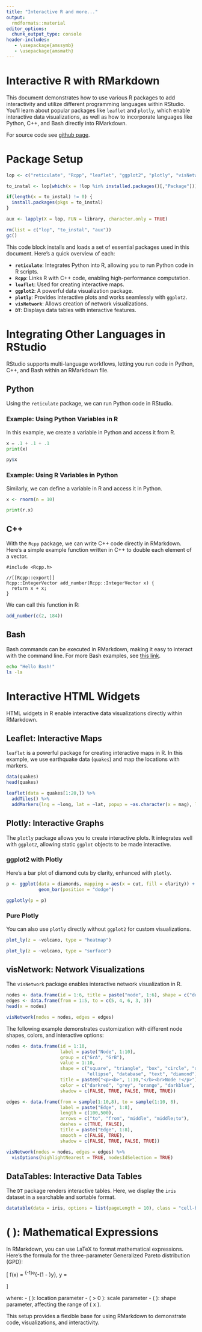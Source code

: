 ---
title: "Interactive R and more..."
output: 
  rmdformats::material
editor_options: 
  chunk_output_type: console
header-includes:
   - \usepackage{amssymb}
   - \usepackage{amsmath}
---

# Interactive R with RMarkdown

This document demonstrates how to use various R packages to add interactivity and utilize different programming languages within RStudio. You'll learn about popular packages like `leaflet` and `plotly`, which enable interactive data visualizations, as well as how to incorporate languages like Python, C++, and Bash directly into RMarkdown.

For source code see [github page](https://github.com/strnda/PED/blob/main/R/04_interactive_R.Rmd).

# Package Setup

```{r, message = FALSE, warning = FALSE, cache = FALSE}
lop <- c("reticulate", "Rcpp", "leaflet", "ggplot2", "plotly", "visNetwork", "DT")

to_instal <- lop[which(x = !lop %in% installed.packages()[,"Package"])]

if(length(x = to_instal) != 0) {
  install.packages(pkgs = to_instal)
}

aux <- lapply(X = lop, FUN = library, character.only = TRUE)

rm(list = c("lop", "to_instal", "aux"))
gc()
```

This code block installs and loads a set of essential packages used in this document. Here’s a quick overview of each:

- **`reticulate`**: Integrates Python into R, allowing you to run Python code in R scripts.
- **`Rcpp`**: Links R with C++ code, enabling high-performance computation.
- **`leaflet`**: Used for creating interactive maps.
- **`ggplot2`**: A powerful data visualization package.
- **`plotly`**: Provides interactive plots and works seamlessly with `ggplot2`.
- **`visNetwork`**: Allows creation of network visualizations.
- **`DT`**: Displays data tables with interactive features.

# Integrating Other Languages in RStudio {.tabset}

RStudio supports multi-language workflows, letting you run code in Python, C++, and Bash within an RMarkdown file.

## Python

Using the `reticulate` package, we can run Python code in RStudio.

### Example: Using Python Variables in R

In this example, we create a variable in Python and access it from R.

```{python}
x = .1 + .1 + .1
print(x)
```

```{r}
py$x
```

### Example: Using R Variables in Python

Similarly, we can define a variable in R and access it in Python.

```{r}
x <- rnorm(n = 10)
```

```{python}
print(r.x)
```

## C++

With the `Rcpp` package, we can write C++ code directly in RMarkdown. Here’s a simple example function written in C++ to double each element of a vector.

```{Rcpp}
#include <Rcpp.h>

//[[Rcpp::export]]
Rcpp::IntegerVector add_number(Rcpp::IntegerVector x) {
  return x + x;
}
```

We can call this function in R:

```{r}
add_number(c(2, 184))
```

## Bash

Bash commands can be executed in RMarkdown, making it easy to interact with the command line. For more Bash examples, see [this link](https://github.com/strnda/tools/blob/master/txt/linux).

```{bash}
echo "Hello Bash!"
ls -la
```

# Interactive HTML Widgets {.tabset}

HTML widgets in R enable interactive data visualizations directly within RMarkdown.

## Leaflet: Interactive Maps

`leaflet` is a powerful package for creating interactive maps in R. In this example, we use earthquake data (`quakes`) and map the locations with markers.

```{r}
data(quakes)
head(quakes)

leaflet(data = quakes[1:20,]) %>%
  addTiles() %>%
  addMarkers(lng = ~long, lat = ~lat, popup = ~as.character(x = mag), label = ~as.character(x = mag))
```

## Plotly: Interactive Graphs {.tabset}

The `plotly` package allows you to create interactive plots. It integrates well with `ggplot2`, allowing static `ggplot` objects to be made interactive.

### ggplot2 with Plotly

Here’s a bar plot of diamond cuts by clarity, enhanced with `plotly`.

```{r}
p <- ggplot(data = diamonds, mapping = aes(x = cut, fill = clarity)) +
            geom_bar(position = "dodge")

ggplotly(p = p)
```

### Pure Plotly

You can also use `plotly` directly without `ggplot2` for custom visualizations.

```{r}
plot_ly(z = ~volcano, type = "heatmap")

plot_ly(z = ~volcano, type = "surface")
```

## visNetwork: Network Visualizations

The `visNetwork` package enables interactive network visualization in R.

```{r}
nodes <- data.frame(id = 1:6, title = paste("node", 1:6), shape = c("dot", "square"), size = 10:15, color = c("blue", "red"))
edges <- data.frame(from = 1:5, to = c(5, 4, 6, 3, 3))
head(x = nodes)

visNetwork(nodes = nodes, edges = edges)
```

The following example demonstrates customization with different node shapes, colors, and interactive options:

```{r}
nodes <- data.frame(id = 1:10, 
                    label = paste("Node", 1:10),
                    group = c("GrA", "GrB"),
                    value = 1:10, 
                    shape = c("square", "triangle", "box", "circle", "dot", "star",
                              "ellipse", "database", "text", "diamond"),
                    title = paste0("<p><b>", 1:10,"</b><br>Node !</p>"), 
                    color = c("darkred", "grey", "orange", "darkblue", "purple"),
                    shadow = c(FALSE, TRUE, FALSE, TRUE, TRUE)) 

edges <- data.frame(from = sample(1:10,8), to = sample(1:10, 8),
                    label = paste("Edge", 1:8), 
                    length = c(100,500), 
                    arrows = c("to", "from", "middle", "middle;to"),
                    dashes = c(TRUE, FALSE),  
                    title = paste("Edge", 1:8), 
                    smooth = c(FALSE, TRUE),  
                    shadow = c(FALSE, TRUE, FALSE, TRUE)) 

visNetwork(nodes = nodes, edges = edges) %>%
  visOptions(highlightNearest = TRUE, nodesIdSelection = TRUE)
```

## DataTables: Interactive Data Tables

The `DT` package renders interactive tables. Here, we display the `iris` dataset in a searchable and sortable format.

```{r}
datatable(data = iris, options = list(pageLength = 10), class = "cell-border stripe", editable = "cell")
```

# \( \LaTeX \): Mathematical Expressions

In RMarkdown, you can use LaTeX to format mathematical expressions. Here’s the formula for the three-parameter Generalized Pareto distribution (GPD):

\[
f(x) = \alpha^{-1}e^{-(1 - \kappa)y}, \quad y = 
\begin{cases} 
-\kappa^{-1}\log \Big[ 1 - \frac{\kappa(x - \xi)}{\alpha} \Big], & \kappa \neq 0,\\ 
\frac{(x - \xi)}{\alpha}, & \kappa = 0.
\end{cases}
\]

where:
- \( \xi \): location parameter
- \( \alpha > 0 \): scale parameter
- \( \kappa \): shape parameter, affecting the range of \( x \).

This setup provides a flexible base for using RMarkdown to demonstrate code, visualizations, and interactivity.

